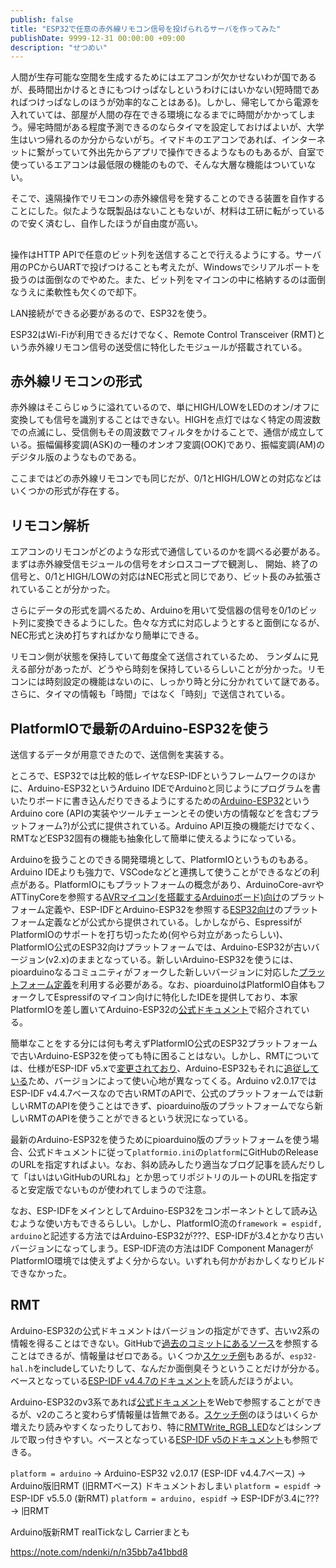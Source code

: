```yaml
---
publish: false
title: "ESP32で任意の赤外線リモコン信号を投げられるサーバを作ってみた"
publishDate: 9999-12-31 00:00:00 +09:00
description: "せつめい"
---
```


人間が生存可能な空間を生成するためにはエアコンが欠かせないわが国であるが、長時間出かけるときにもつけっぱなしというわけにはいかない(短時間であればつけっぱなしのほうが効率的なことはある)。しかし、帰宅してから電源を入れていては、部屋が人間の存在できる環境になるまでに時間がかかってしまう。帰宅時間がある程度予測できるのならタイマを設定しておけばよいが、大学生はいつ帰れるのか分からないがち。イマドキのエアコンであれば、インターネットに繋がっていて外出先からアプリで操作できるようなものもあるが、自室で使っているエアコンは最低限の機能のもので、そんな大層な機能はついていない。

そこで、遠隔操作でリモコンの赤外線信号を発することのできる装置を自作することにした。似たような既製品はないこともないが、材料は工研に転がっているので安く済むし、自作したほうが自由度が高い。

## 

操作はHTTP APIで任意のビット列を送信することで行えるようにする。サーバ用のPCからUARTで投げつけることも考えたが、Windowsでシリアルポートを扱うのは面倒なのでやめた。また、ビット列をマイコンの中に格納するのは面倒なうえに柔軟性も欠くので却下。

LAN接続ができる必要があるので、ESP32を使う。

ESP32はWi-Fiが利用できるだけでなく、Remote Control Transceiver (RMT)という赤外線リモコン信号の送受信に特化したモジュールが搭載されている。

## 赤外線リモコンの形式

赤外線はそこらじゅうに溢れているので、単にHIGH/LOWをLEDのオン/オフに変換しても信号を識別することはできない。HIGHを点灯ではなく特定の周波数での点滅にし、受信側もその周波数でフィルタをかけることで、通信が成立している。振幅偏移変調(ASK)の一種のオンオフ変調(OOK)であり、振幅変調(AM)のデジタル版のようなものである。

ここまではどの赤外線リモコンでも同じだが、0/1とHIGH/LOWとの対応などはいくつかの形式が存在する。

## リモコン解析

エアコンのリモコンがどのような形式で通信しているのかを調べる必要がある。まずは赤外線受信モジュールの信号をオシロスコープで観測し、
開始、終了の信号と、0/1とHIGH/LOWの対応はNEC形式と同じであり、ビット長のみ拡張されていることが分かった。

さらにデータの形式を調べるため、Arduinoを用いて受信器の信号を0/1のビット列に変換できるようにした。色々な方式に対応しようとすると面倒になるが、NEC形式と決め打ちすればかなり簡単にできる。

リモコン側が状態を保持していて毎度全て送信されているため、
ランダムに見える部分があったが、どうやら時刻を保持しているらしいことが分かった。リモコンには時刻設定の機能はないのに、しっかり時と分に分かれていて謎である。さらに、タイマの情報も「時間」ではなく「時刻」で送信されている。

## PlatformIOで最新のArduino-ESP32を使う

送信するデータが用意できたので、送信側を実装する。

ところで、ESP32では比較的低レイヤなESP-IDFというフレームワークのほかに、Arduino-ESP32というArduino IDEでArduinoと同じようにプログラムを書いたりボードに書き込んだりできるようにするための[Arduino-ESP32](https://github.com/espressif/arduino-esp32)というArduino core (APIの実装やツールチェーンとその使い方の情報などを含むプラットフォーム?)が公式に提供されている。Arduino API互換の機能だけでなく、RMTなどESP32固有の機能も抽象化して簡単に使えるようになっている。

Arduinoを扱うことのできる開発環境として、PlatformIOというものもある。Arduino IDEよりも強力で、VSCodeなどと連携して使うことができるなどの利点がある。PlatformIOにもプラットフォームの概念があり、ArduinoCore-avrやATTinyCoreを参照する[AVRマイコン(を搭載するArduinoボード)向け](https://github.com/platformio/platform-atmelavr)のプラットフォーム定義や、ESP-IDFとArduino-ESP32を参照する[ESP32向け](https://github.com/platformio/platform-espressif32)のプラットフォーム定義などが公式から提供されている。しかしながら、EspressifがPlatformIOのサポートを打ち切ったため(何やら対立があったらしい)、PlatformIO公式のESP32向けプラットフォームでは、Arduino-ESP32が古いバージョン(v2.x)のままとなっている。新しいArduino-ESP32を使うには、pioarduinoなるコミュニティがフォークした新しいバージョンに対応した[プラットフォーム定義](https://github.com/pioarduino/platform-espressif32)を利用する必要がある。なお、pioarduinoはPlatformIO自体もフォークしてEspressifのマイコン向けに特化したIDEを提供しており、本家PlatformIOを差し置いてArduino-ESP32の[公式ドキュメント](https://docs.espressif.com/projects/arduino-esp32/en/latest/third_party/pioarduino.html)で紹介されている。

簡単なことをする分には何も考えずPlatformIO公式のESP32プラットフォームで古いArduino-ESP32を使っても特に困ることはない。しかし、RMTについては、仕様がESP-IDF v5.xで[変更されており](https://docs.espressif.com/projects/esp-idf/en/v5.5/esp32/migration-guides/release-5.x/5.0/peripherals.html#rmt-driver)、Arduino-ESP32もそれに[追従している](https://docs.espressif.com/projects/arduino-esp32/en/latest/migration_guides/2.x_to_3.0.html#rmt)ため、バージョンによって使い心地が異なってくる。Arduino v2.0.17ではESP-IDF v4.4.7ベースなので古いRMTのAPIで、公式のプラットフォームでは新しいRMTのAPIを使うことはできず、pioarduino版のプラットフォームでなら新しいRMTのAPIを使うことができるという状況になっている。

最新のArduino-ESP32を使うためにpioarduino版のプラットフォームを使う場合、公式ドキュメントに従って`platformio.ini`の`platform`にGitHubのReleaseのURLを指定すればよい。なお、斜め読みしたり適当なブログ記事を読んだりして「はいはいGitHubのURLね」とか思ってリポジトリのルートのURLを指定すると安定版でないものが使われてしまうので注意。

なお、ESP-IDFをメインとしてArduino-ESP32をコンポーネントとして読み込むような使い方もできるらしい。しかし、PlatformIO流の`framework = espidf, arduino`と記述する方法ではArduino-ESP32が???、ESP-IDFが3.4とかなり古いバージョンになってしまう。ESP-IDF流の方法はIDF Component ManagerがPlatformIO環境では使えずよく分からない。いずれも何かがおかしくなりビルドできなかった。

## RMT

Arduino-ESP32の公式ドキュメントはバージョンの指定ができず、古いv2系の情報を得ることはできない。GitHubで[過去のコミットにあるソース](https://github.com/espressif/arduino-esp32/blob/2.0.17/docs/source/api/rmt.rst)を参照することはできるが、情報量はゼロである。いくつか[スケッチ例](https://github.com/espressif/arduino-esp32/tree/2.0.17/libraries/ESP32/examples/RMT)もあるが、`esp32-hal.h`をincludeしていたりして、なんだか面倒臭そうということだけが分かる。ベースとなっている[ESP-IDF v4.4.7のドキュメント](https://docs.espressif.com/projects/esp-idf/en/v4.4.7/esp32/api-reference/peripherals/rmt.html)を読んだほうがよい。

Arduino-ESP32のv3系であれば[公式ドキュメント](https://docs.espressif.com/projects/arduino-esp32/en/latest/api/rmt.html)をWebで参照することができるが、v2のころと変わらず情報量は皆無である。[スケッチ例](https://github.com/espressif/arduino-esp32/tree/master/libraries/ESP32/examples/RMT)のほうはいくらか増えたり読みやすくなったりしており、特に[RMTWrite_RGB_LED](https://github.com/espressif/arduino-esp32/blob/master/libraries/ESP32/examples/RMT/RMTWrite_RGB_LED/RMTWrite_RGB_LED.ino)などはシンプルで取っ付きやすい。ベースとなっている[ESP-IDF v5のドキュメント](https://docs.espressif.com/projects/esp-idf/en/stable/esp32/api-reference/peripherals/rmt.html)も参照できる。

`platform = arduino` → Arduino-ESP32 v2.0.17 (ESP-IDF v4.4.7ベース) → Arduino版旧RMT (旧RMTベース) ドキュメントおしまい
`platform = espidf` → ESP-IDF v5.5.0 (新RMT)
`platform = arduino, espidf` → ESP-IDFが3.4に??? → 旧RMT

Arduino版新RMT realTickなし Carrierまとも

https://note.com/ndenki/n/n35bb7a41bbd8